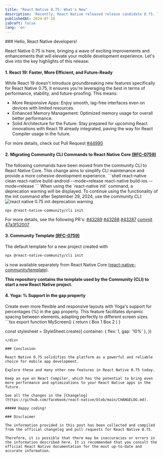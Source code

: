 ```yaml
---
title: "React Native 0.75: What's New"
description: 'Recently, React Native released release candidate 0.75. The update enables React 19 and brings several API improvements, memory management, and enhances the experience for developers and end users.'
publishedAt: 2024-07-18
isDraft: false
lang: 'en'
---
```


<div style={{padding: '1rem 0.4rem'}}>
### Hello, React Native developers!

React Native 0.75 is here, bringing a wave of exciting improvements and enhancements that will elevate your mobile development experience. 
Let's dive into the key highlights of this release:

</div>

#### 1. React 19: Faster, More Efficient, and Future-Ready
<div style={{padding: '1rem 0.4rem'}}>
While React 19 doesn't introduce groundbreaking new features specifically for React Native 0.75, it ensures you're leveraging the best in terms of performance, stability, and future-proofing. This means:

- More Responsive Apps: Enjoy smooth, lag-free interfaces even on devices with limited resources.
- Enhanced Memory Management: Optimized memory usage for overall better performance.
- Solid Architecture for the Future: Stay prepared for upcoming React innovations with React 19 already integrated, paving the way for React Compiler usage in the future.

For more details, check out Pull Request  [#44990](https://github.com/facebook/react-native/pull/44990)
</div>

#### 2. Migrating Community CLI Commands to React Native Core [(RFC-0759)](https://github.com/react-native-community/discussions-and-proposals/blob/main/proposals/0759-react-native-frameworks.md#rfc0759-react-native-frameworks)

<div style={{ padding: '1rem 0.4rem'}}>
The following commands have been moved from the community CLI to React Native Core. This change aims to simplify CLI maintenance and provide a more cohesive development experience.
```shell
react-native clean
react-native build-android --mode=release
react-native build-ios --mode=release
```
When using the `react-native init` command, a deprecation warning will be displayed. To continue using the functionality of the init command after September 29, 2024, use the community CLI:
<Image src={RN75InitWarning} alt="react native 0.75 init deprecation warning" />

```shell
npx @react-native-community/cli init
```

For more details, see the following PR's: [#43289](https://github.com/facebook/react-native/pull/43289)
[#43288](https://github.com/facebook/react-native/pull/43288)
[#43287](https://github.com/facebook/react-native/pull/43287)
[commit 47a3f52007](https://github.com/facebook/react-native/commit/47a3f5200708fc0247d8b403dbe447af636b79cb)
</div>

#### 3. Community Template [(RFC-0759)](https://github.com/react-native-community/discussions-and-proposals/blob/main/proposals/0759-react-native-frameworks.md#evolving-the-react-native-community-template--cli)

<div style={{ padding: '1rem 0.4rem'}}>
  The default template for a new project created with

  ```sh
  npx @react-native-community/cli init
  ```

  is now available separately from React Native Core [(react-native-community/template)](https://github.com/react-native-community/template).

  **This repository contains the template used by the Community (CLI) to start a new React Native project.**
</div>


#### 4. Yoga: % Support in the gap property

<div style={{ padding: '1rem 0.4rem'}}>
Create even more flexible and responsive layouts with Yoga's support for percentages (%) in the gap property. This feature facilitates dynamic spacing between elements, adapting perfectly to different screen sizes.
```tsx
  export function MyScreen() {
    return (
      <View style={stylesheet.container}>
        <View>
          <Text> Box 1 </Text>
        </View>
        <View>
          <Text> Box 2 </Text>
        </View>
      </View>
    )
  }

  const stylesheet = StyleSheet.create({
    container: {
      flex: 1,
      gap: '10%'
    },
  })
```
</div>

### Conclusion

React Native 0.75 solidifies the platform as a powerful and reliable choice for mobile app development.

Explore these and many other new features in React Native 0.75 today.

Keep an eye on React Compiler, which has the potential to bring even more performance and optimizations to your React Native apps in the future.

See all the changes in the [Changelog](https://github.com/facebook/react-native/blob/main/CHANGELOG.md).

##### Happy coding!

### Disclaimer

The information provided in this post has been collected and compiled from the official changelog and pull requests for React Native 0.75.

Therefore, it is possible that there may be inaccuracies or errors in the information described here. It is recommended that you consult the official React Native documentation for the most up-to-date and accurate information.